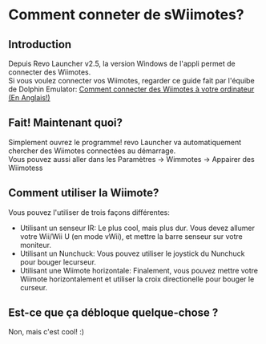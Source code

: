 # Comment conneter de sWiimotes?

## Introduction
Depuis Revo Launcher v2.5, la version Windows de l'appli permet de connecter des Wiimotes.\
Si vous voulez connecter vos Wiimotes, regarder ce guide fait par l'équibe de Dolphin Emulator: [Comment connecter des Wiimotes à votre ordinateur (En Anglais!)](https://web.archive.org/web/20241227013638/http://www.dolphin-emulator.com/connect-wiimote.html)

## Fait! Maintenant quoi?
Simplement ouvrez le programme! revo Launcher va automatiquement chercher des Wiimotes connectées au démarrage.\
Vous pouvez aussi aller dans les Paramètres -> Wimmotes -> Appairer des Wiimotess

## Comment utiliser la Wiimote?
Vous pouvez l'utiliser de trois façons différentes:
- Utilisant un senseur IR:
    Le plus cool, mais plus dur. Vous devez allumer votre Wii/Wii U (en mode vWii), et mettre la barre senseur sur votre moniteur.
- Utilisant un Nunchuck: Vous pouvez utiliser le joystick du Nunchuck pour bouger lecurseur.
- Utilisant une Wiimote horizontale: Finalement, vous pouvez mettre votre Wiimote horizontalement et utiliser la croix directionelle pour bouger le curseur.

## Est-ce que ça débloque quelque-chose ?
Non, mais c'est cool! :)